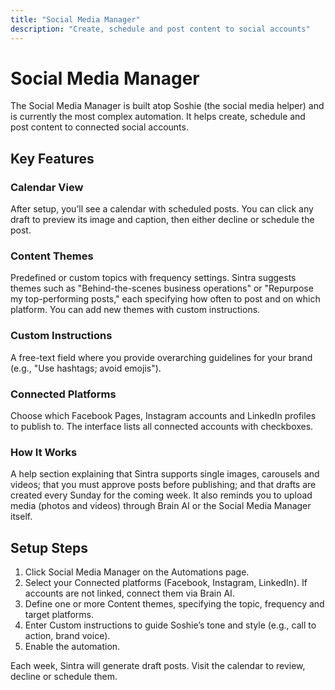 ```yaml
---
title: "Social Media Manager"
description: "Create, schedule and post content to social accounts"
---
```


# Social Media Manager

The Social Media Manager is built atop Soshie (the social media helper) and is currently the most complex automation. It helps create, schedule and post content to connected social accounts.

## Key Features

### Calendar View
After setup, you’ll see a calendar with scheduled posts. You can click any draft to preview its image and caption, then either decline or schedule the post.

### Content Themes
Predefined or custom topics with frequency settings. Sintra suggests themes such as "Behind-the-scenes business operations" or "Repurpose my top-performing posts," each specifying how often to post and on which platform. You can add new themes with custom instructions.

### Custom Instructions
A free-text field where you provide overarching guidelines for your brand (e.g., "Use hashtags; avoid emojis").

### Connected Platforms
Choose which Facebook Pages, Instagram accounts and LinkedIn profiles to publish to. The interface lists all connected accounts with checkboxes.

### How It Works
A help section explaining that Sintra supports single images, carousels and videos; that you must approve posts before publishing; and that drafts are created every Sunday for the coming week. It also reminds you to upload media (photos and videos) through Brain AI or the Social Media Manager itself.

## Setup Steps

1. Click Social Media Manager on the Automations page.
2. Select your Connected platforms (Facebook, Instagram, LinkedIn). If accounts are not linked, connect them via Brain AI.
3. Define one or more Content themes, specifying the topic, frequency and target platforms.
4. Enter Custom instructions to guide Soshie’s tone and style (e.g., call to action, brand voice).
5. Enable the automation. 

Each week, Sintra will generate draft posts. Visit the calendar to review, decline or schedule them.